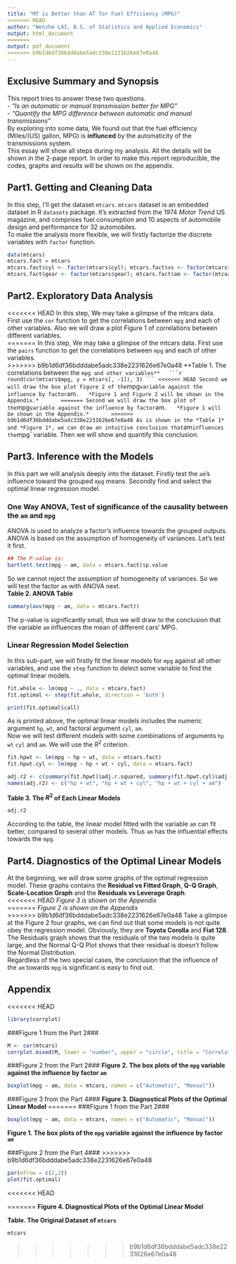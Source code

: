 ```yaml
---
title: "MT is Better than AT for Fuel Efficiency (MPG)"
<<<<<<< HEAD
author: "Wenzhe LAI, B.S. of Statistics and Applied Economics"
output: html_document
=======
output: pdf_document
>>>>>>> b9b1d6df36bdddabe5adc338e2231626e67e0a48
---
```

## Exclusive Summary and Synopsis ##    
This report tries to answer these two questions.     
- *"Is an automatic or manual transmission better for MPG"*      
- *"Quantify the MPG difference between automatic and manual transmissions"*     
By exploring into some data, We found out that the fuel efficiency (Miles/(US) gallon, MPG) is **influnced** by the automaticity of the transmissions system.  
This essay will show all steps during my analysis. All the details will be shown in the 2-page report. In order to make this report reproducible, the codes, graphs and results will be shown on the appendix.

## Part1. Getting and Cleaning Data ##    
In this step, I'll get the dataset `mtcars`. `mtcars` dataset is an embedded dataset in R `datasets` package. It's extracted from the 1974 *Motor Trend* US magazine, and comprises fuel consumption and 10 aspects of automobile design and performance for 32 automobiles.     
To make the analysis more flexible, we will firstly factorize the discrete variables with `factor` function.  
```r
data(mtcars)
mtcars.fact = mtcars
mtcars.fact$cyl <- factor(mtcars$cyl); mtcars.fact$vs <- factor(mtcars$vs);
mtcars.fact$gear <- factor(mtcars$gear); mtcars.fact$am <- factor(mtcars$am); mtcars.fact$carb <- factor(mtcars$carb);
```

## Part2. Exploratory Data Analysis ##    
<<<<<<< HEAD
In this step, We may take a glimpse of the mtcars data. First use the `cor` function to get the  correlations between `mpg` and each of other variables. Also we will draw a plot Figure 1 of correlations between different variables.  
=======
In this step, We may take a glimpse of the mtcars data. First use the `pairs` function to get the  correlations between `mpg` and each of other variables.   
>>>>>>> b9b1d6df36bdddabe5adc338e2231626e67e0a48
**Table 1. The correlations between the `mpg and other variables**  
```r
round(cor(mtcars$mpg, y = mtcars[, -1]), 3)
```
<<<<<<< HEAD
Second we will draw the box plot Figure 2 of the `mpg` variable against the influence by factor `am`.  
*Figure 1 and Figure 2 will be shown in the Appendix.*      
=======
Second we will draw the box plot of the `mpg` variable against the influence by factor `am`.  
*Figure 1 will be shown in the Appendix.*      
>>>>>>> b9b1d6df36bdddabe5adc338e2231626e67e0a48
As is shown in the *Table 1* and *Figure 1*, we can draw an intuitive conclusion that `am` influences the `mpg` variable. Then we will show and quantify this conclusion.   

## Part3. Inference with the Models ##    
In this part we will analysis deeply into the dataset. Firstly test the `am`'s influence toward the grouped `mpg` means. Secondly find and select the optimal linear regression model.  

### One Way ANOVA, Test of significance of the causality between the `am` and `mpg` ###
ANOVA is used to analyze a factor's influence towards the grouped outputs.
ANOVA is based on the assumption of homogeneity of variances. Let's test it first.
```r
## The P-value is:
bartlett.test(mpg ~ am, data = mtcars.fact)$p.value
```
So we cannot reject the assumption of homogeneity of variances. So we will test the factor `am` with ANOVA next.  
**Table 2. ANOVA Table**
```r
summary(aov(mpg ~ am, data = mtcars.fact))
```
The p-value is significantly small, thus we will draw to the conclusion that the variable `am` influences the mean of different cars' MPG.

### Linear Regression Model Selection ###
In this sub-part, we will firstly fit the linear models for `mpg` against all other variables, and use the `step` function to delect some variable to find the optimal linear models. 
```r
fit.whole <- lm(mpg ~ ., data = mtcars.fact)
fit.optimal <- step(fit.whole, direction = 'both')
```
```r
print(fit.optimal$call)
```
As is printed above, the optimal linear models includes the numeric argument `hp`, `wt`, and factoral argument `cyl`, `am`.  
Now we will test different models with some combinations of arguments `hp` `wt` `cyl` and `am`. We will use the $R^2$ criterion.  
```r
fit.hpwt <- lm(mpg ~ hp + wt, data = mtcars.fact)
fit.hpwt.cyl <- lm(mpg ~ hp + wt + cyl, data = mtcars.fact)
```
```r
adj.r2 <- c(summary(fit.hpwt)$adj.r.squared, summary(fit.hpwt.cyl)$adj.r.squared, summary(fit.optimal)$adj.r.squared)
names(adj.r2) <- c("hp + wt", "hp + wt + cyl", "hp + wt + cyl + am")
```
**Table 3. The $R^2$ of Each Linear Models**
```r
adj.r2
```
According to the table, the linear model fitted with the variable `am` can fit better, compared to several other models. Thus `am` has the influential effects towards the `mpg`.

## Part4. Diagnostics of the Optimal Linear Models ##    
At the beginning, we will draw some graphs of the optimal regression model. These graphs contains the **Residual vs Fitted Graph**, **Q-Q Graph**, **Scale-Location Graph** and the **Residuals vs Leverage Graph**.    
<<<<<<< HEAD
*Figure 3 is shown on the Appendix*    
=======
*Figure 2 is shown on the Appendix*    
>>>>>>> b9b1d6df36bdddabe5adc338e2231626e67e0a48
Take a glimpse at the Figure 2 four graphs, we can find out that some models is not quite obey the regression model. Obviously, they are **Toyota Corolla** and **Fiat 128**. The Residuals graph shows that the residuals of the two models is quite large, and the Normal Q-Q Plot shows that their residual is doesn't follow the Normal Distribution.   
Regardless of the two special cases, the conclusion that the influence of the `am` towards `mpg` is significant is easy to find out.  


## Appendix ##
  
<<<<<<< HEAD
```r
library(corrplot)
```

###Figure 1 from the Part 2###
```r
M <- cor(mtcars)
corrplot.mixed(M, lower = "number", upper = "circle", title = "Correlations between Different Variances")
```
   

###Figure 2 from the Part 2###
**Figure 2. The box plots of the `mpg` variable against the influence by factor `am`**
```r
boxplot(mpg ~ am, data = mtcars, names = c("Automatic", "Manual"))
```


###Figure 3 from the Part 4###
**Figure 3. Diagnostical Plots of the Optimal Linear Model**
=======
###Figure 1 from the Part 2###
```r
boxplot(mpg ~ am, data = mtcars, names = c("Automatic", "Manual"))
```
**Figure 1. The box plots of the `mpg` variable against the influence by factor `am`**

###Figure 2 from the Part 4###
>>>>>>> b9b1d6df36bdddabe5adc338e2231626e67e0a48
```r
par(mfrow = c(2,2))
plot(fit.optimal)
```
<<<<<<< HEAD
    

=======
**Figure 4. Diagnostical Plots of the Optimal Linear Model**

**Table. The Original Dataset of `mtcars`**
```r
mtcars
```
>>>>>>> b9b1d6df36bdddabe5adc338e2231626e67e0a48

